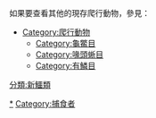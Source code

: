 {{catmore}}
如果要查看其他的現存爬行動物，參見：
* [[:Category:爬行動物|Category:爬行動物]]
** [[:Category:龟鳖目|Category:龜鱉目]]
** [[:Category:喙頭蜥目|Category:喙頭蜥目]]
** [[:Category:有鳞目|Category:有鱗目]]
{{Commonscat|Crocodilia}}

[[Category:鱷形超目|*]]
[[Category:捕食者|Category:捕食者]]
[[分類:新鱷類|分類:新鱷類]]
